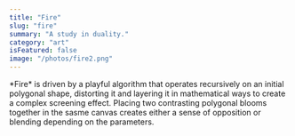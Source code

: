 ```yaml
---
title: "Fire"
slug: "fire"
summary: "A study in duality."
category: "art"
isFeatured: false
image: "/photos/fire2.png"
---
```



<ProjectOverview>
*Fire* is driven by a playful algorithm that operates recursively on an initial polygonal shape, distorting it and layering it in mathematical ways to create a complex screening effect. Placing two contrasting polygonal blooms together in the sasme canvas creates either a sense of opposition or blending depending on the parameters.  
</ProjectOverview>

<MediaSection title="Gallery">
  <div className="grid grid-cols-1 sm:grid-cols-2 lg:grid-cols-2 gap-6">
    <ZoomImage src="/photos/fire1.png" alt="Fire, Part 1" />
    <ZoomImage src="/photos/fire2.png" alt="Fire, Part 2" />
    <ZoomImage src="/photos/fire3.png" alt="Fire, Part 3" />
    <ZoomImage src="/photos/fire4.png" alt="Fire, Part 4" />
  </div>
</MediaSection>

<CallToAction email="aaron.demby.jones@gmail.com" />
